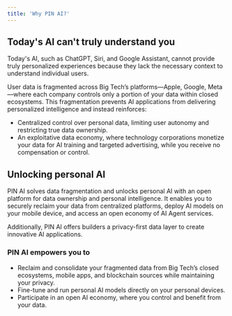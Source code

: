 ```yaml
---
title: 'Why PIN AI?'
---
```

## Today's AI can't truly understand you
Today's AI, such as ChatGPT, Siri, and Google Assistant, cannot provide truly personalized experiences because they lack the necessary context to understand individual users.

User data is fragmented across Big Tech’s platforms—Apple, Google, Meta—where each company controls only a portion of your data within closed ecosystems. This fragmentation prevents AI applications from delivering personalized intelligence and instead reinforces:

- Centralized control over personal data, limiting user autonomy and restricting true data ownership.
- An exploitative data economy, where technology corporations monetize your data for AI training and targeted advertising, while you receive no compensation or control.

## Unlocking personal AI

PIN AI solves data fragmentation and unlocks personal AI with an open platform for data ownership and personal intelligence. It enables you to securely reclaim your data from centralized platforms, deploy AI models on your mobile device, and access an open economy of AI Agent services.

Additionally, PIN AI offers builders a privacy-first data layer to create innovative AI applications.

### PIN AI empowers you to

- Reclaim and consolidate your fragmented data from Big Tech’s closed ecosystems, mobile apps, and blockchain sources while maintaining your privacy.
- Fine-tune and run personal AI models directly on your personal devices.
- Participate in an open AI economy, where you control and benefit from your data.